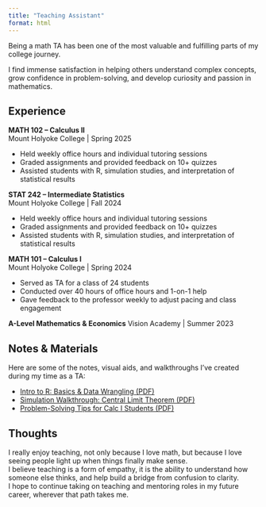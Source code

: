 ```yaml
---
title: "Teaching Assistant"
format: html
---
```


Being a math TA has been one of the most valuable and fulfilling parts of my college journey. 

I find immense satisfaction in helping others understand complex concepts, grow confidence in problem-solving, and develop curiosity and passion in mathematics.


## Experience

**MATH 102 – Calculus II**  
Mount Holyoke College | Spring 2025  

- Held weekly office hours and individual tutoring sessions       
- Graded assignments and provided feedback on 10+ quizzes        
- Assisted students with R, simulation studies, and interpretation of statistical results

**STAT 242 – Intermediate Statistics**   
Mount Holyoke College |  Fall 2024    

- Held weekly office hours and individual tutoring sessions       
- Graded assignments and provided feedback on 10+ quizzes          
- Assisted students with R, simulation studies, and interpretation of statistical results

**MATH 101 – Calculus I**   
Mount Holyoke College | Spring 2024  

- Served as TA for a class of 24 students       
- Conducted over 40 hours of office hours and 1-on-1 help      
- Gave feedback to the professor weekly to adjust pacing and class engagement

**A-Level Mathematics & Economics**
Vision Academy | Summer 2023


## Notes & Materials

Here are some of the notes, visual aids, and walkthroughs I've created during my time as a TA:

- [Intro to R: Basics & Data Wrangling (PDF)](#)
- [Simulation Walkthrough: Central Limit Theorem (PDF)](#)
- [Problem-Solving Tips for Calc I Students (PDF)](#)


## Thoughts

I really enjoy teaching, not only because I love math, but because I love seeing people light up when things finally make sense.  
I believe teaching is a form of empathy, it is the ability to understand how someone else thinks, and help build a bridge from confusion to clarity.  
I hope to continue taking on teaching and mentoring roles in my future career, wherever that path takes me.

